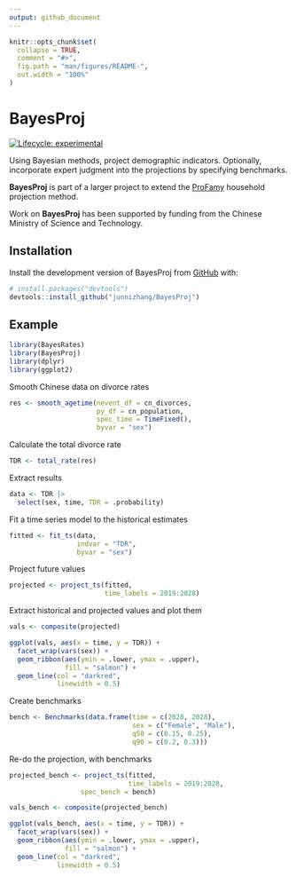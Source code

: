 ```yaml
---
output: github_document
---
```


<!-- README.md is generated from README.Rmd. Please edit that file -->

```r
knitr::opts_chunk$set(
  collapse = TRUE,
  comment = "#>",
  fig.path = "man/figures/README-",
  out.width = "100%"
)
```

# BayesProj

<!-- badges: start -->
[![Lifecycle: experimental](https://img.shields.io/badge/lifecycle-experimental-orange.svg)](https://lifecycle.r-lib.org/articles/stages.html#experimental)
<!-- badges: end -->

Using Bayesian methods, project demographic indicators. Optionally, incorporate expert judgment into the projections by specifying benchmarks.

**BayesProj** is part of a larger project to extend the [ProFamy](https://link.springer.com/article/10.1007/s42379-024-00171-6) household projection method.

Work on **BayesProj** has been supported by funding from the Chinese Ministry of Science and Technology.


## Installation

Install the development version of BayesProj from [GitHub](https://github.com/) with:

``` r
# install.packages("devtools")
devtools::install_github("junnizhang/BayesProj")
```

## Example

```r
library(BayesRates)
library(BayesProj)
library(dplyr)
library(ggplot2)
```

Smooth Chinese data on divorce rates
```r
res <- smooth_agetime(nevent_df = cn_divorces,
                      py_df = cn_population,
                      spec_time = TimeFixed(),
                      byvar = "sex")
```

Calculate the total divorce rate

```r
TDR <- total_rate(res)
```

Extract results

```r
data <- TDR |>
  select(sex, time, TDR = .probability)
```

Fit a time series model to the historical estimates

```r
fitted <- fit_ts(data, 
                 indvar = "TDR",
                 byvar = "sex")
```

Project future values

```r
projected <- project_ts(fitted, 
                        time_labels = 2019:2028)
```

Extract historical and projected values and plot them

```r
vals <- composite(projected)

ggplot(vals, aes(x = time, y = TDR)) +
  facet_wrap(vars(sex)) +
  geom_ribbon(aes(ymin = .lower, ymax = .upper), 
              fill = "salmon") +
  geom_line(col = "darkred", 
            linewidth = 0.5)
```

Create benchmarks

```r
bench <- Benchmarks(data.frame(time = c(2028, 2028),
                               sex = c("Female", "Male"),
                               q50 = c(0.15, 0.25),
                               q90 = c(0.2, 0.3)))
```

Re-do the projection, with benchmarks

```r
projected_bench <- project_ts(fitted, 
                              time_labels = 2019:2028,
			      spec_bench = bench)

vals_bench <- composite(projected_bench)

ggplot(vals_bench, aes(x = time, y = TDR)) +
  facet_wrap(vars(sex)) +
  geom_ribbon(aes(ymin = .lower, ymax = .upper), 
              fill = "salmon") +
  geom_line(col = "darkred", 
            linewidth = 0.5)
```

